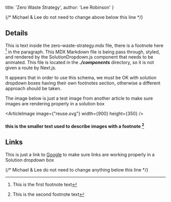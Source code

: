 
  title: 'Zero Waste Strategy',
  author: 'Lee Robinson'
}

{/* Michael & Lee do not need to change above below this line */}


## Details
This is text inside the zero-waste-strategy.mdx file, there is a footnote here [^{"firstsolution"}] in the paragraph. This MDX Markdown file is being pass through, styled, and rendered by the SolutionDropdown.js component that needs to be animated.  This file is located in the ***./components*** directory, so it is not given a route by Next.js.

[^{"firstsolution"}]: This is the first footnote text

It appears that in order to use this schema, we must be OK with solution dropdown boxes having their own footnotes section, otherwise a different approach should be taken.

The image below is just a test image from another article to make sure images are rendering properly in a solution box

<ArticleImage image={"reuse.svg"} width={900} height={350} />

#### this is the smaller text used to describe images with a footnote [^{"secondsolution"}]

[^{"secondsolution"}]: This is the second footnote text

## Links
This is just a link to [Google](https://www.google.com) to make sure links are working properly in a Solution dropdown box

{/* Michael & Lee do not need to change anything below this line */}
